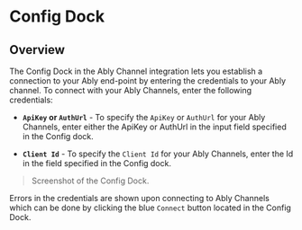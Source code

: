 # Config Dock

## Overview

The Config Dock in the Ably Channel integration lets you establish a connection to your Ably end-point by entering the credentials to your Ably channel. To connect with your Ably Channels, enter the following credentials:

- **`ApiKey` or `AuthUrl`** - To specify the `ApiKey` or `AuthUrl` for your Ably Channels, enter either the ApiKey or AuthUrl in the input field specified in the Config dock.

- **`Client Id`** - To specify the `Client Id` for your Ably Channels, enter the Id in the field specified in the Config dock.

> Screenshot of the Config Dock.

Errors in the credentials are shown upon connecting to Ably Channels which can be done by clicking the blue `Connect` button located in the Config Dock.

